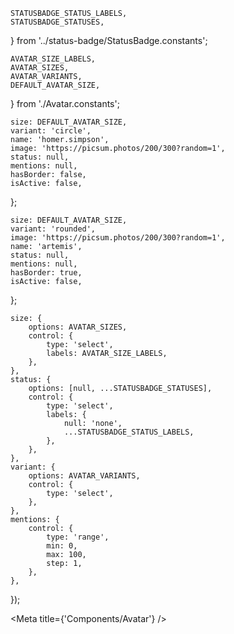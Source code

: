     STATUSBADGE_STATUS_LABELS,
    STATUSBADGE_STATUSES,
} from '../status-badge/StatusBadge.constants';

    AVATAR_SIZE_LABELS,
    AVATAR_SIZES,
    AVATAR_VARIANTS,
    DEFAULT_AVATAR_SIZE,
} from './Avatar.constants';

    size: DEFAULT_AVATAR_SIZE,
    variant: 'circle',
    name: 'homer.simpson',
    image: 'https://picsum.photos/200/300?random=1',
    status: null,
    mentions: null,
    hasBorder: false,
    isActive: false,
};

    size: DEFAULT_AVATAR_SIZE,
    variant: 'rounded',
    image: 'https://picsum.photos/200/300?random=1',
    name: 'artemis',
    status: null,
    mentions: null,
    hasBorder: true,
    isActive: false,
};

    size: {
        options: AVATAR_SIZES,
        control: {
            type: 'select',
            labels: AVATAR_SIZE_LABELS,
        },
    },
    status: {
        options: [null, ...STATUSBADGE_STATUSES],
        control: {
            type: 'select',
            labels: {
                null: 'none',
                ...STATUSBADGE_STATUS_LABELS,
            },
        },
    },
    variant: {
        options: AVATAR_VARIANTS,
        control: {
            type: 'select',
        },
    },
    mentions: {
        control: {
            type: 'range',
            min: 0,
            max: 100,
            step: 1,
        },
    },
});

<Meta title={'Components/Avatar'} />

<ArgsTable of={Avatar} exclude={[...DEFAULT_ARGUMENTSTABLE_EXCLUSION]} />

<Canvas hidden>
    <Story name="user avatar" args={userAvatarArgs} argTypes={avatarArgtypes}>
        {(args) => <Avatar {...args} />}
    </Story>
    <Story name="team avatar" args={teamAvatarArgs} argTypes={avatarArgtypes}>
        {(args) => <Avatar {...args} />}
    </Story>
</Canvas>
